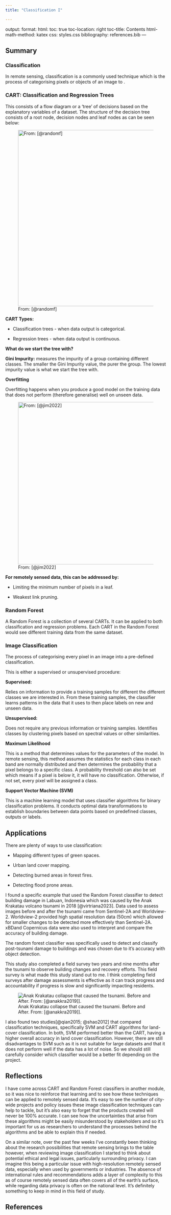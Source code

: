 ```yaml
---
title: "Classification I"

---
```

output:
  format:
  html:
toc: true
toc-location: right
toc-title: Contents
html-math-method: katex
css: styles.css
bibliography: references.bib
---

## Summary

### Classification

In remote sensing, classification is a commonly used technique which is the process of categorising pixels or objects of an image to .

### CART: Classification and Regression Trees

This consists of a flow diagram or a 'tree' of decisions based on the explanatory variables of a dataset. The structure of the decision tree consists of a root node, decision nodes and leaf nodes as can be seen below:

![From: [@randomf]](decision_tree.png){fig-align="center" width="550"}

**CART Types:**

-   Classification trees - when data output is categorical.

-   Regression trees - when data output is continuous.

**What do we start the tree with?**

**Gini Impurity:** measures the impurity of a group containing different classes. The smaller the Gini Impurity value, the purer the group. The lowest impurity value is what we start the tree with.

**Overfitting**

Overfitting happens when you produce a good model on the training data that does not perform (therefore generalise) well on unseen data.

![From: [@jim2022]](overfitting.jpg){fig-align="center" width="507"}

**For remotely sensed data, this can be addressed by:**

-   Limiting the minimum number of pixels in a leaf.

-   Weakest link pruning.

### Random Forest

A Random Forest is a collection of several CARTs. It can be applied to both classification and regression problems. Each CART in the Random Forest would see different training data from the same dataset.

### Image Classification

The process of categorising every pixel in an image into a pre-defined classification.

This is either a supervised or unsupervised procedure:

**Supervised:**

Relies on information to provide a training samples for different the different classes we are interested in. From these training samples, the classifier learns patterns in the data that it uses to then place labels on new and unseen data.

**Unsupervised:**

Does not require any previous information or training samples. Identifies classes by clustering pixels based on spectral values or other similarities.

**Maximum Likelihood**

This is a method that determines values for the parameters of the model. In remote sensing, this method assumes the statistics for each class in each band are normally distributed and then determines the probability that a pixel belongs to a specific class. A probability threshold can also be set which means if a pixel is below it, it will have no classification. Otherwise, if not set, every pixel will be assigned a class.

**Support Vector Machine (SVM)**

This is a machine learning model that uses classifier algorithms for binary classification problems. It conducts optimal data transformations to establish boundaries between data points based on predefined classes, outputs or labels.

## Applications

There are plenty of ways to use classification:

-   Mapping different types of green spaces.

-   Urban land cover mapping.

-   Detecting burned areas in forest fires.

-   Detecting flood prone areas.

I found a specific example that used the Random Forest classifier to detect building damage in Labuan, Indonesia which was caused by the Anak Krakatau volcano tsunami in 2018 [@virtriana2023]. Data used to assess images before and after the tsunami came from Sentinel-2A and Worldview-2. Worldview-2 provided high spatial resolution data (50cm) which allowed for smaller changes to be detected more effectively than Sentinel-2A. xBDand Copernicus data were also used to interpret and compare the accuracy of building damage.

The random forest classifier was specifically used to detect and classify post-tsunami damage to buildings and was chosen due to it's accuracy with object detection.

This study also completed a field survey two years and nine months after the tsunami to observe building changes and recovery efforts. This field survey is what made this study stand out to me. I think completing field surveys after damage assessments is effective as it can track progress and accountability if progress is slow and significantly impacting residents.

![Anak Krakatau collapse that caused the tsunami. Before and After. From: [@anakkra2019]\].](krakatau.png){fig-align="center"}

I also found two studies[@qian2015; @shao2012] that compared classification techniques, specifically SVM and CART algorithms for land-cover classification. In both, SVM performed better than the CART, having a higher overall accuracy in land cover classification. However, there are still disadvantages to SVM such as it is not suitable for large datasets and that it does not perform well if the data has a lot of noise. So we should still carefully consider which classifier would be a better fit depending on the project.

## Reflections

I have come across CART and Random Forest classifiers in another module, so it was nice to reinforce that learning and to see how these techniques can be applied to remotely sensed data. It's easy to see the number of city-wide projects and policy issues these image classification techniques can help to tackle, but it's also easy to forget that the products created will never be 100% accurate. I can see how the uncertainties that arise from these algorithms might be easily misunderstood by stakeholders and so it's important for us as researchers to understand the processes behind the algorithms and be able to explain this if needed.

On a similar note, over the past few weeks I've constantly been thinking about the research possibilities that remote sensing brings to the table however, when reviewing image classification I started to think about potential ethical and legal issues, particularly surrounding privacy. I can imagine this being a particular issue with high-resolution remotely sensed data, especially when used by governments or industries. The absence of international rules and recommendations adds a layer of complexity to this as of course remotely sensed data often covers all of the earth's surface, while regarding data privacy is often on the national level. It's definitely something to keep in mind in this field of study.

## References

